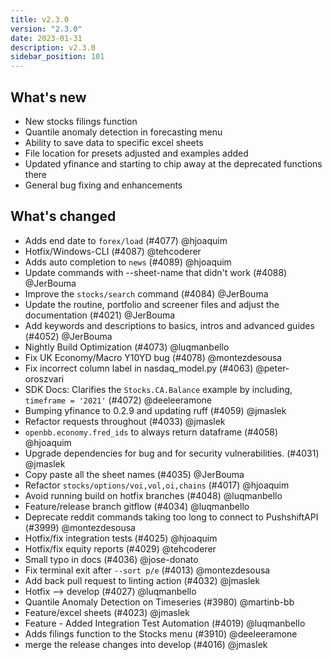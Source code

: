 ```yaml
---
title: v2.3.0
version: "2.3.0"
date: 2023-01-31
description: v2.3.0
sidebar_position: 101
---
```



## What's new
- New stocks filings function
- Quantile anomaly detection in forecasting menu
- Ability to save data to specific excel sheets
- File location for presets adjusted and examples added
- Updated yfinance and starting to chip away at the deprecated functions there
- General bug fixing and enhancements

## What's changed
- Adds end date to `forex/load` (#4077) @hjoaquim
- Hotfix/Windows-CLI (#4087) @tehcoderer
- Adds auto completion to `news` (#4089) @hjoaquim
- Update commands with --sheet-name that didn't work (#4088) @JerBouma
- Improve the `stocks/search` command (#4084) @JerBouma
-  Update the routine, portfolio and screener files and adjust the documentation (#4021) @JerBouma
- Add keywords and descriptions to basics, intros and advanced guides (#4052) @JerBouma
- Nightly Build Optimization (#4073) @luqmanbello
- Fix UK Economy/Macro Y10YD bug (#4078) @montezdesousa
- Fix incorrect column label in nasdaq_model.py (#4063) @peter-oroszvari
- SDK Docs: Clarifies the `Stocks.CA.Balance` example by including, `timeframe = '2021'` (#4072) @deeleeramone
- Bumping yfinance to 0.2.9 and updating ruff (#4059) @jmaslek
- Refactor requests throughout (#4033) @jmaslek
- `openbb.economy.fred_ids` to always return dataframe (#4058) @hjoaquim
- Upgrade dependencies for bug and for security vulnerabilities. (#4031) @jmaslek
- Copy paste all the sheet names (#4035) @JerBouma
- Refactor `stocks/options/voi,vol,oi,chains` (#4017) @hjoaquim
- Avoid running build on hotfix branches (#4048) @luqmanbello
- Feature/release branch gitflow (#4034) @luqmanbello
- Deprecate reddit commands taking too long to connect to PushshiftAPI (#3999) @montezdesousa
- Hotfix/fix integration tests (#4025) @hjoaquim
- Hotfix/fix equity reports (#4029) @tehcoderer
- Small typo in docs (#4036) @jose-donato
- Fix terminal exit after `--sort p/e` (#4013) @montezdesousa
- Add back pull request to linting action (#4032) @jmaslek
- Hotfix --> develop (#4027) @luqmanbello
- Quantile Anomaly Detection on Timeseries (#3980) @martinb-bb
- Feature/excel sheets (#4023) @jmaslek
- Feature - Added Integration Test Automation (#4019) @luqmanbello
- Adds filings function to the Stocks menu (#3910) @deeleeramone
- merge the release changes into develop (#4016) @jmaslek
